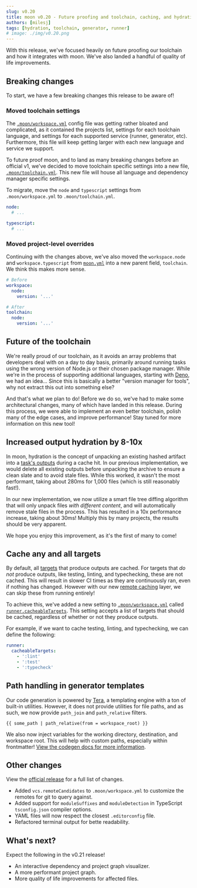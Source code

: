 ```yaml
---
slug: v0.20
title: moon v0.20 - Future proofing and toolchain, caching, and hydration improvements
authors: [milesj]
tags: [hydration, toolchain, generator, runner]
# image: ./img/v0.20.png
---
```


With this release, we've focused heavily on future proofing our toolchain and how it integrates with
moon. We've also landed a handful of quality of life improvements.

<!--truncate-->

## Breaking changes

To start, we have a few breaking changes this release to be aware of!

### Moved toolchain settings

The [`.moon/workspace.yml`](../docs/config/workspace) config file was getting rather bloated and
complicated, as it contained the projects list, settings for each toolchain language, and settings
for each supported service (runner, generator, etc). Furthermore, this file will keep getting larger
with each new language and service we support.

To future proof moon, and to land as many breaking changes before an official v1, we've decided to
move toolchain specific settings into a new file, [`.moon/toolchain.yml`](../docs/config/toolchain).
This new file will house all language and dependency manager specific settings.

To migrate, move the `node` and `typescript` settings from `.moon/workspace.yml` to
`.moon/toolchain.yml`.

```yaml title=".moon/toolchain.yml"
node:
  # ...

typescript:
  # ...
```

### Moved project-level overrides

Continuing with the changes above, we've also moved the `workspace.node` and `workspace.typescript`
from [`moon.yml`](../docs/config/project) into a new parent field, `toolchain`. We think this makes
more sense.

```yaml title="moon.yml"
# Before
workspace:
  node:
    version: '...'

# After
toolchain:
  node:
    version: '...'
```

## Future of the toolchain

We're really proud of our toolchain, as it avoids an array problems that developers deal with on a
day to day basis, primarily around running tasks using the wrong version of Node.js or their chosen
package manager. While we're in the process of supporting additional languages, starting with
[Deno](https://deno.land/), we had an idea... Since this is basically a better "version manager for
tools", why not extract this out into something else?

And that's what we plan to do! Before we do so, we've had to make some architectural changes, many
of which have landed in this release. During this process, we were able to implement an even better
toolchain, polish many of the edge cases, and improve performance! Stay tuned for more information
on this new tool!

## Increased output hydration by 8-10x

In moon, hydration is the concept of unpacking an existing hashed artifact into a
[task's outputs](../docs/config/project#outputs) during a cache hit. In our previous implementation,
we would delete all existing outputs before unpacking the archive to ensure a clean slate and to
avoid stale files. While this worked, it wasn't the most performant, taking about 280ms for 1,000
files (which is still reasonably fast!).

In our new implementation, we now utilize a smart file tree diffing algorithm that will only unpack
files _with different content_, and will automatically remove stale files in the process. This has
resulted in a 10x performance increase, taking about 30ms! Multiply this by many projects, the
results should be very apparent.

We hope you enjoy this improvement, as it's the first of many to come!

## Cache any and all targets

By default, all [targets](../docs/concepts/target) that produce outputs are cached. For targets that
_do not_ produce outputs, like testing, linting, and typechecking, these are not cached. This will
result in slower CI times as they are continuously ran, even if nothing has changed. However with
our new [remote caching](../docs/guides/remote-cache) layer, we can skip these from running
entirely!

To achieve this, we've added a new setting to [`.moon/workspace.yml`](../docs/config/workspace)
called [`runner.cacheableTargets`](../docs/config/workspace#cacheabletargets). This setting accepts
a list of targets that should be cached, regardless of whether or not they produce outputs.

For example, if we want to cache testing, linting, and typechecking, we can define the following:

```yaml title=".moon/workspace.yml"
runner:
  cacheableTargets:
    - ':lint'
    - ':test'
    - ':typecheck'
```

## Path handling in generator templates

Our code generation is powered by [Tera](https://tera.netlify.app/docs/#built-ins), a templating
engine with a ton of built-in utilities. However, it does not provide utilities for file paths, and
as such, we now provide `path_join` and `path_relative` filters.

```twig
{{ some_path | path_relative(from = workspace_root) }}
```

We also now inject variables for the working directory, destination, and workspace root. This will
help with custom paths, especially within frontmatter!
[View the codegen docs for more information](../docs/guides/codegen#variables).

## Other changes

View the
[official release](https://github.com/moonrepo/moon/releases/tag/%40moonrepo%2Fcli%400.20.0) for a
full list of changes.

- Added `vcs.remoteCandidates` to `.moon/workspace.yml` to customize the remotes for git to query
  against.
- Added support for `moduleSuffixes` and `moduleDetection` in TypeScript `tsconfig.json` compiler
  options.
- YAML files will now respect the closest `.editorconfig` file.
- Refactored terminal output for bette readability.

## What's next?

Expect the following in the v0.21 release!

- An interactive dependency and project graph visualizer.
- A more performant project graph.
- More quality of life improvements for affected files.
